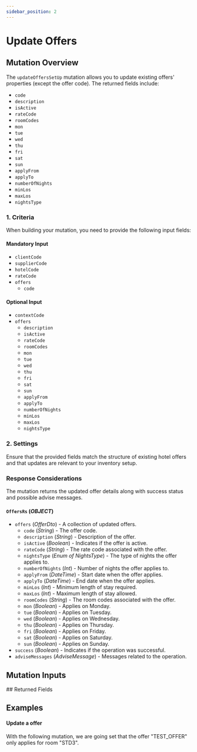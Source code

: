 ```yaml
---
sidebar_position: 2
---
```



# Update Offers

## Mutation Overview

The `updateOffersSetUp` mutation allows you to update existing offers' properties (except the offer code). The returned fields include:

* `code`
* `description`
* `isActive`
* `rateCode`
* `roomCodes`
* `mon`
* `tue`
* `wed`
* `thu`
* `fri`
* `sat`
* `sun`
* `applyFrom`
* `applyTo`
* `numberOfNights`
* `minLos`
* `maxLos`
* `nightsType`

### 1. Criteria

When building your mutation, you need to provide the following input fields:

#### Mandatory Input
* `clientCode`
* `supplierCode`
* `hotelCode`
* `rateCode`
* `offers`
  * `code`

#### Optional Input
* `contextCode`
* `offers`
  * `description`
  * `isActive`
  * `rateCode`
  * `roomCodes`
  * `mon`
  * `tue`
  * `wed`
  * `thu`
  * `fri`
  * `sat`
  * `sun`
  * `applyFrom`
  * `applyTo`
  * `numberOfNights`
  * `minLos`
  * `maxLos`
  * `nightsType`

### 2. Settings

Ensure that the provided fields match the structure of existing hotel offers and that updates are relevant to your inventory setup.

### Response Considerations

The mutation returns the updated offer details along with success status and possible advise messages.

#### `OffersRs` (*OBJECT*)
* `offers` (*OfferDto*) - A collection of updated offers.
  * `code` (*String*) - The offer code.
  * `description` (*String*) - Description of the offer.
  * `isActive` (*Boolean*) - Indicates if the offer is active.
  * `rateCode` (*String*) - The rate code associated with the offer.
  * `nightsType` (*Enum of NightsType*) - The type of nights the offer applies to.
  * `numberOfNights` (*Int*) - Number of nights the offer applies to.
  * `applyFrom` (*DateTime*) - Start date when the offer applies.
  * `applyTo` (*DateTime*) - End date when the offer applies.
  * `minLos` (*Int*) - Minimum length of stay required.
  * `maxLos` (*Int*) - Maximum length of stay allowed.
  * `roomCodes` (*String*) - The room codes associated with the offer.
  * `mon` (*Boolean*) - Applies on Monday.
  * `tue` (*Boolean*) - Applies on Tuesday.
  * `wed` (*Boolean*) - Applies on Wednesday.
  * `thu` (*Boolean*) - Applies on Thursday.
  * `fri` (*Boolean*) - Applies on Friday.
  * `sat` (*Boolean*) - Applies on Saturday.
  * `sun` (*Boolean*) - Applies on Sunday.
* `success` (*Boolean*) - Indicates if the operation was successful.
* `adviseMessages` (*AdviseMessage*) - Messages related to the operation.


## Mutation Inputs

<InventoryOffersSetupUpdateInput />
## Returned Fields

<OffersRs />


## Examples

#### Update a offer

With the following mutation, we are going set that the offer "TEST_OFFER" only applies for room "STD3".

<GraphqlSample query={updateOffersSetUpMutation} variables={updateOffersSetUpVariables} />
